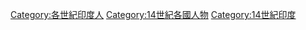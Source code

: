 {{Commonscat|14th-century people of India}}

[[Category:各世紀印度人|Category:各世紀印度人]]
[[Category:14世紀各國人物|Category:14世紀各國人物]]
[[Category:14世紀印度|Category:14世紀印度]]